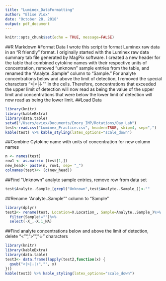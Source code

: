 ```yaml
---
title: "Luminex_DataFormatting"
author: "Elise Viox"
date: "October 28, 2018"
output: pdf_document
---
```

 
```r
knitr::opts_chunk$set(echo = TRUE, message=FALSE)
```
##R Markdown
#Format Data
I wrote this script to format Luminex raw data in an "R friendly" format. I originally started with the Luminex raw data summary tab file generated by MagPix software. I created a new header for the table that combined cytokine names with their respective units of concentration, removed "unknown" sample entries from the table, and renamed the "Analyte..Sample" column to "Sample." For analyte concentrations below and above the limit of detection, I removed the special characters "<|>|↓"" in the cells. Therefore, concentrations that exceeded the upper limit of detection will now read as being the value of the upper limit and concentrations that were below the lower limit of detection will now read as being the lower limit.
##Load Data
```r
library(knitr)
library(kableExtra)
library(data.table)
setwd("/Users/eviox/Documents/Emory_IMP/Rotations/Day_Lab")
test<-read.csv("Luminex_Practice.csv", header=TRUE, skip=4, sep=",")
kable(test) %>% kable_styling(latex_options="scale_down")
```

##Combine Cytokine name with units of concentration for new column names
```r
n <- names(test)
row1 <- as.matrix (test[1,])
new_head<- paste(n, row1, sep= "_")
colnames(test)<- (c(new_head))
```

##Find "Unknown" analyte sample entries, remove row from data set 
```r
test$Analyte..Sample_[grepl("Unknown",test$Analyte..Sample_)]<-""
```

##Rename "Analyte..Sample"" column to "Sample"
```r
library(dplyr)
test2<- rename(test, Location=X.Location_, Sample=Analyte..Sample_)%>%
  filter(Sample!="")%>%
  select(-X_,-X.1_NA)
```

##Find analyte concentrations below and above the limit of detection, delete "<"", ">"", "↓" characters
```r
library(knitr)
library(kableExtra)
library(data.table)
test3<- data.frame(lapply(test2,function(x) {
  gsub("<|>|↓|↑","", x)
}))
kable(test3) %>% kable_styling(latex_options="scale_down")
```
